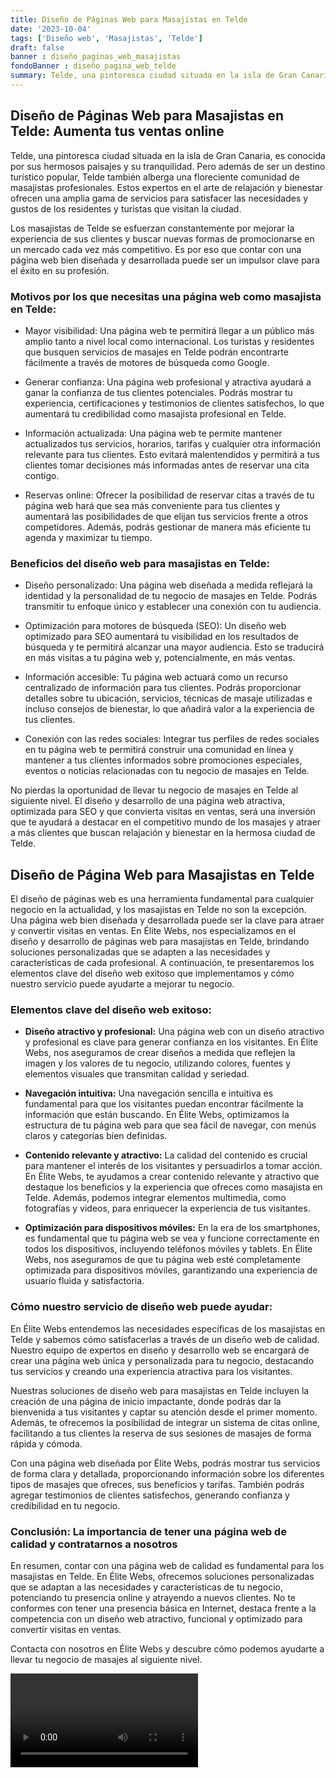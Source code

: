 ```yaml
---
title: Diseño de Páginas Web para Masajistas en Telde
date: '2023-10-04'
tags: ['Diseño web', 'Masajistas', 'Telde']
draft: false
banner : diseño_paginas_web_masajistas
fondoBanner : diseño_pagina_web_telde
summary: Telde, una pintoresca ciudad situada en la isla de Gran Canaria, es conocida por sus hermosos paisajes y su tranquilidad. Pero además de ser un destino turístico popular, Telde también alberga una floreciente comunidad de masajistas profesionales. Estos expertos en el arte de relajación y bienestar ofrecen una amplia gama de servicios para satisfacer las necesidades y gustos de los residentes y turistas que visitan la ciudad.
---
```


## Diseño de Páginas Web para Masajistas en Telde: Aumenta tus ventas online

Telde, una pintoresca ciudad situada en la isla de Gran Canaria, es conocida por sus hermosos paisajes y su tranquilidad. Pero además de ser un destino turístico popular, Telde también alberga una floreciente comunidad de masajistas profesionales. Estos expertos en el arte de relajación y bienestar ofrecen una amplia gama de servicios para satisfacer las necesidades y gustos de los residentes y turistas que visitan la ciudad.

Los masajistas de Telde se esfuerzan constantemente por mejorar la experiencia de sus clientes y buscar nuevas formas de promocionarse en un mercado cada vez más competitivo. Es por eso que contar con una página web bien diseñada y desarrollada puede ser un impulsor clave para el éxito en su profesión.

### Motivos por los que necesitas una página web como masajista en Telde:

- Mayor visibilidad: Una página web te permitirá llegar a un público más amplio tanto a nivel local como internacional. Los turistas y residentes que busquen servicios de masajes en Telde podrán encontrarte fácilmente a través de motores de búsqueda como Google.

- Generar confianza: Una página web profesional y atractiva ayudará a ganar la confianza de tus clientes potenciales. Podrás mostrar tu experiencia, certificaciones y testimonios de clientes satisfechos, lo que aumentará tu credibilidad como masajista profesional en Telde.

- Información actualizada: Una página web te permite mantener actualizados tus servicios, horarios, tarifas y cualquier otra información relevante para tus clientes. Esto evitará malentendidos y permitirá a tus clientes tomar decisiones más informadas antes de reservar una cita contigo.

- Reservas online: Ofrecer la posibilidad de reservar citas a través de tu página web hará que sea más conveniente para tus clientes y aumentará las posibilidades de que elijan tus servicios frente a otros competidores. Además, podrás gestionar de manera más eficiente tu agenda y maximizar tu tiempo.

### Beneficios del diseño web para masajistas en Telde:

- Diseño personalizado: Una página web diseñada a medida reflejará la identidad y la personalidad de tu negocio de masajes en Telde. Podrás transmitir tu enfoque único y establecer una conexión con tu audiencia.

- Optimización para motores de búsqueda (SEO): Un diseño web optimizado para SEO aumentará tu visibilidad en los resultados de búsqueda y te permitirá alcanzar una mayor audiencia. Esto se traducirá en más visitas a tu página web y, potencialmente, en más ventas.

- Información accesible: Tu página web actuará como un recurso centralizado de información para tus clientes. Podrás proporcionar detalles sobre tu ubicación, servicios, técnicas de masaje utilizadas e incluso consejos de bienestar, lo que añadirá valor a la experiencia de tus clientes.

- Conexión con las redes sociales: Integrar tus perfiles de redes sociales en tu página web te permitirá construir una comunidad en línea y mantener a tus clientes informados sobre promociones especiales, eventos o noticias relacionadas con tu negocio de masajes en Telde.

No pierdas la oportunidad de llevar tu negocio de masajes en Telde al siguiente nivel. El diseño y desarrollo de una página web atractiva, optimizada para SEO y que convierta visitas en ventas, será una inversión que te ayudará a destacar en el competitivo mundo de los masajes y atraer a más clientes que buscan relajación y bienestar en la hermosa ciudad de Telde.

<GifSeo />

<Cta />

## Diseño de Página Web para Masajistas en Telde

El diseño de páginas web es una herramienta fundamental para cualquier negocio en la actualidad, y los masajistas en Telde no son la excepción. Una página web bien diseñada y desarrollada puede ser la clave para atraer y convertir visitas en ventas. En Élite Webs, nos especializamos en el diseño y desarrollo de páginas web para masajistas en Telde, brindando soluciones personalizadas que se adapten a las necesidades y características de cada profesional. A continuación, te presentaremos los elementos clave del diseño web exitoso que implementamos y cómo nuestro servicio puede ayudarte a mejorar tu negocio.

### Elementos clave del diseño web exitoso:

- **Diseño atractivo y profesional:** Una página web con un diseño atractivo y profesional es clave para generar confianza en los visitantes. En Élite Webs, nos aseguramos de crear diseños a medida que reflejen la imagen y los valores de tu negocio, utilizando colores, fuentes y elementos visuales que transmitan calidad y seriedad.

- **Navegación intuitiva:** Una navegación sencilla e intuitiva es fundamental para que los visitantes puedan encontrar fácilmente la información que están buscando. En Élite Webs, optimizamos la estructura de tu página web para que sea fácil de navegar, con menús claros y categorías bien definidas.

- **Contenido relevante y atractivo:** La calidad del contenido es crucial para mantener el interés de los visitantes y persuadirlos a tomar acción. En Élite Webs, te ayudamos a crear contenido relevante y atractivo que destaque los beneficios y la experiencia que ofreces como masajista en Telde. Además, podemos integrar elementos multimedia, como fotografías y videos, para enriquecer la experiencia de tus visitantes.

- **Optimización para dispositivos móviles:** En la era de los smartphones, es fundamental que tu página web se vea y funcione correctamente en todos los dispositivos, incluyendo teléfonos móviles y tablets. En Élite Webs, nos aseguramos de que tu página web esté completamente optimizada para dispositivos móviles, garantizando una experiencia de usuario fluida y satisfactoria.

### Cómo nuestro servicio de diseño web puede ayudar:

En Élite Webs entendemos las necesidades específicas de los masajistas en Telde y sabemos cómo satisfacerlas a través de un diseño web de calidad. Nuestro equipo de expertos en diseño y desarrollo web se encargará de crear una página web única y personalizada para tu negocio, destacando tus servicios y creando una experiencia atractiva para los visitantes.

Nuestras soluciones de diseño web para masajistas en Telde incluyen la creación de una página de inicio impactante, donde podrás dar la bienvenida a tus visitantes y captar su atención desde el primer momento. Además, te ofrecemos la posibilidad de integrar un sistema de citas online, facilitando a tus clientes la reserva de sus sesiones de masajes de forma rápida y cómoda.

Con una página web diseñada por Élite Webs, podrás mostrar tus servicios de forma clara y detallada, proporcionando información sobre los diferentes tipos de masajes que ofreces, sus beneficios y tarifas. También podrás agregar testimonios de clientes satisfechos, generando confianza y credibilidad en tu negocio.

### Conclusión: La importancia de tener una página web de calidad y contratarnos a nosotros

En resumen, contar con una página web de calidad es fundamental para los masajistas en Telde. En Élite Webs, ofrecemos soluciones personalizadas que se adaptan a las necesidades y características de tu negocio, potenciando tu presencia online y atrayendo a nuevos clientes. No te conformes con tener una presencia básica en Internet, destaca frente a la competencia con un diseño web atractivo, funcional y optimizado para convertir visitas en ventas.

Contacta con nosotros en Élite Webs y descubre cómo podemos ayudarte a llevar tu negocio de masajes al siguiente nivel.

<Video />

<CtaBot job='Masajistas' city='Telde'/>

<Gmaps query='Telde+españa+maps' />